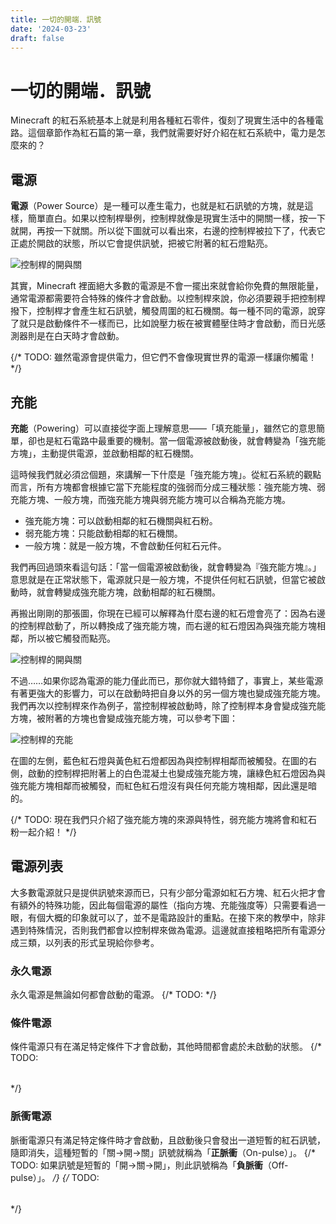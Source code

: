 ```yaml
---
title: 一切的開端．訊號
date: '2024-03-23'
draft: false
---
```



# 一切的開端．訊號
Minecraft 的紅石系統基本上就是利用各種紅石零件，復刻了現實生活中的各種電路。這個章節作為紅石篇的第一章，我們就需要好好介紹在紅石系統中，電力是怎麼來的？

## 電源
**電源**（Power Source）是一種可以產生電力，也就是紅石訊號的方塊，就是這樣，簡單直白。如果以控制桿舉例，控制桿就像是現實生活中的開關一樣，按一下就開，再按一下就關。所以從下圖就可以看出來，右邊的控制桿被拉下了，代表它正處於開啟的狀態，所以它會提供訊號，把被它附著的紅石燈點亮。

<Image src="/images/tutorials/signal/lever.png" alt="控制桿的開與關" width={500} priority />

其實，Minecraft 裡面絕大多數的電源是不會一擺出來就會給你免費的無限能量，通常電源都需要符合特殊的條件才會啟動。以控制桿來說，你必須要親手把控制桿撥下，控制桿才會產生紅石訊號，觸發周圍的紅石機關。每一種不同的電源，說穿了就只是啟動條件不一樣而已，比如說壓力板在被實體壓住時才會啟動，而日光感測器則是在白天時才會啟動。

{/* TODO: <Note>雖然電源會提供電力，但它們不會像現實世界的電源一樣讓你觸電！ */}

## 充能
**充能**（Powering）可以直接從字面上理解意思——「填充能量」，雖然它的意思簡單，卻也是紅石電路中最重要的機制。當一個電源被啟動後，就會轉變為「強充能方塊」，主動提供電源，並啟動相鄰的紅石機關。

這時候我們就必須岔個題，來講解一下什麼是「強充能方塊」。從紅石系統的觀點而言，所有方塊都會根據它當下充能程度的強弱而分成三種狀態：強充能方塊、弱充能方塊、一般方塊，而強充能方塊與弱充能方塊可以合稱為充能方塊。

- 強充能方塊：可以啟動相鄰的紅石機關與紅石粉。
- 弱充能方塊：只能啟動相鄰的紅石機關。
- 一般方塊：就是一般方塊，不會啟動任何紅石元件。

我們再回過頭來看這句話：「當一個電源被啟動後，就會轉變為『強充能方塊』。」意思就是在正常狀態下，電源就只是一般方塊，不提供任何紅石訊號，但當它被啟動時，就會轉變成強充能方塊，啟動相鄰的紅石機關。

再搬出剛剛的那張圖，你現在已經可以解釋為什麼右邊的紅石燈會亮了：因為右邊的控制桿啟動了，所以轉換成了強充能方塊，而右邊的紅石燈因為與強充能方塊相鄰，所以被它觸發而點亮。

<Image src="/images/tutorials/signal/lever.png" alt="控制桿的開與關" width={500} />

不過……如果你認為電源的能力僅此而已，那你就大錯特錯了，事實上，某些電源有著更強大的影響力，可以在啟動時把自身以外的另一個方塊也變成強充能方塊。我們再次以控制桿來作為例子，當控制桿被啟動時，除了控制桿本身會變成強充能方塊，被附著的方塊也會變成強充能方塊，可以參考下圖：

<Image src="/images/tutorials/signal/power.png" alt="控制桿的充能" width={500} />

在圖的左側，藍色紅石燈與黃色紅石燈都因為與控制桿相鄰而被觸發。在圖的右側，啟動的控制桿把附著上的白色混凝土也變成強充能方塊，讓綠色紅石燈因為與強充能方塊相鄰而被觸發，而紅色紅石燈沒有與任何充能方塊相鄰，因此還是暗的。

{/* TODO: <Note>現在我們只介紹了強充能方塊的來源與特性，弱充能方塊將會和紅石粉一起介紹！ */}

## 電源列表
大多數電源就只是提供訊號來源而已，只有少部分電源如紅石方塊、紅石火把才會有額外的特殊功能，因此每個電源的屬性（指向方塊、充能強度等）只需要看過一眼，有個大概的印象就可以了，並不是電路設計的重點。在接下來的教學中，除非遇到特殊情況，否則我們都會以控制桿來做為電源。這邊就直接粗略把所有電源分成三類，以列表的形式呈現給你參考。

### 永久電源
永久電源是無論如何都會啟動的電源。
{/* TODO: <Table content={tableData.permanent} /> */}

### 條件電源
條件電源只有在滿足特定條件下才會啟動，其他時間都會處於未啟動的狀態。
{/* TODO: <Table content={tableData.conditional} /> */}

### 脈衝電源
脈衝電源只有滿足特定條件時才會啟動，且啟動後只會發出一道短暫的紅石訊號，隨即消失，這種短暫的「關→開→關」訊號就稱為「**正脈衝**（On-pulse）」。
{/* TODO: <Note>如果訊號是短暫的「開→關→開」，則此訊號稱為「**負脈衝**（Off-pulse）」。 */}
{/* TODO: <Table content={tableData.pulse} /> */}


